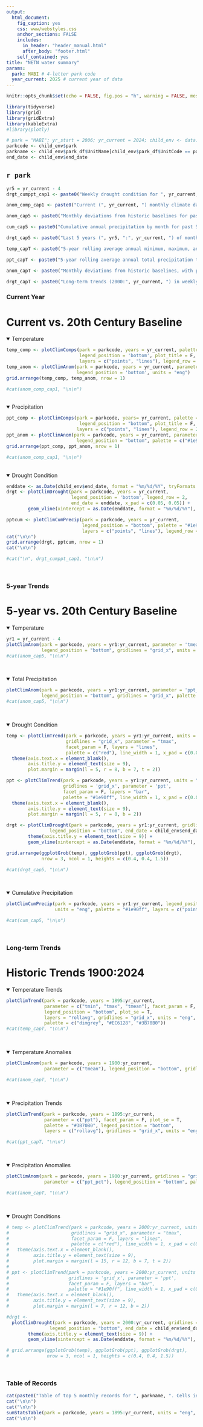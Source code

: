 ```yaml
---
output: 
  html_document:
    fig_caption: yes
    css: www/webstyles.css
    anchor_sections: FALSE
    includes: 
      in_header: "header_manual.html" 
      after_body: "footer.html"
    self_contained: yes
title: "NETN water summary"
params:
  park: MABI # 4-letter park code
  year_current: 2025 # current year of data
---
```


```r
knitr::opts_chunk$set(echo = FALSE, fig.pos = "h", warning = FALSE, message = FALSE, fig.align = 'left')
```

```r
library(tidyverse)
library(grid)
library(gridExtra)
library(kableExtra)
#library(plotly)
```

```r
# park = "MABI"; yr_start = 2006; yr_current = 2024; child_env <- data.frame(end_date = "07/31/2024")
parkcode <- child_env$park
parkname <- child_env$park_df$UnitName[child_env$park_df$UnitCode == parkcode]
end_date <- child_env$end_date
```

##  `r park` {.tabset}

```r
yr5 = yr_current - 4
drgt_cumppt_cap1 <- paste0("Weekly drought condition for ", yr_current, " based on proportion of a park's predominant county in each drought level using the <a href='https://droughtmonitor.unl.edu/'>U.S. Drought Monitor</a> (left). Cumulative annual precipitation in ", yr_current, " by month compared to the 20th century baseline (right). The dashed line indicates the latest date (", end_date, ") included in the drought index. Total monthly precipitation data are derived from  <a href='https://www.ncei.noaa.gov/access/metadata/landing-page/bin/iso?id=gov.noaa.ncdc:C00332'>NOAA monthly NClimGrid gridded climate data</a> extracted for a given park's geographic centroid.") 

anom_comp_cap1 <- paste0("Current (", yr_current, ") monthly climate data (solid) compared to historic climate baselines (left). Climate baselines include minimum and maximum (light grey), 95% distribution (grey), and middle 50% distribution (dark grey) of values recorded from 1901 to 2000, along with the baseline average (black line). Monthly deviations from historic baselines (right) in ", yr_current, " with positive (red) bars indicating above average deviations, and negative (blue) bars indicating below average deviations. Historic baselines are based on <a href='https://www.ncei.noaa.gov/products/land-based-station/us-climate-normals'>NOAA 20th century normals</a> for a given park's geographic centroid. Current monthly data are derived from <a href='https://www.ncei.noaa.gov/access/metadata/landing-page/bin/iso?id=gov.noaa.ncdc:C00332'>NOAA NClimGrid </a> gridded climate dataset extracted for a given park's geographic centroid.") 

anom_cap5 <- paste0("Monthly deviations from historic baselines for past 5 years (", yr5, ":", yr_current, ") with positive (red) bars, indicated above average deviations, and negative (blue) bars indicating below average deviations. Historic baselines are based on <a href='https://www.ncei.noaa.gov/products/land-based-station/us-climate-normals'>NOAA 20th century normals</a> for a given park's geographic centroid. 5-year  (", yr5, ":", yr_current, ") monthly data are derived from <a href='https://www.ncei.noaa.gov/access/metadata/landing-page/bin/iso?id=gov.noaa.ncdc:C00332'>NOAA NClimGrid </a> gridded climate dataset extracted for a given park's geographic centroid.")

cum_cap5 <- paste0("Cumulative annual precipitation by month for past 5 years (", yr5, ":", yr_current, " ) compared to the 20th century baseline. Total monthly precipitation data are derived from  <a href='https://www.ncei.noaa.gov/access/metadata/landing-page/bin/iso?id=gov.noaa.ncdc:C00332'>NOAA monthly NClimGrid gridded climate data</a> extracted for a given park's geographic centroid.")

drgt_cap5 <- paste0("Last 5 years (", yr5, ":", yr_current, ") of monthly average temperature (top), monthly total precipitation (middle), and weekly drought condition (bottom) based on proportion of a park's predominant county by drought level using the <a href='https://droughtmonitor.unl.edu/'>U.S. Drought Monitor</a>. The dashed line indicates the latest date included in the drought index.") 

temp_capT <- paste0("5-year rolling average annual minimum, maximum, and average temperature trends from 1900 to ", yr_current, " by month derived from <a href='https://www.ncei.noaa.gov/access/metadata/landing-page/bin/iso?id=gov.noaa.ncdc:C00332'>NOAA NClimGrid </a> gridded climate dataset extracted for a given park's geographic centroid.")

ppt_capT <- paste0("5-year rolling average annual total precipitation trends from 1900 to ", yr_current, " derived from <a href='https://www.ncei.noaa.gov/access/metadata/landing-page/bin/iso?id=gov.noaa.ncdc:C00332'>NOAA NClimGrid </a> gridded climate dataset extracted for a given park's geographic centroid.")

anom_capT <- paste0("Monthly deviations from historic baselines, with positive (red) bars, indicated above average deviations, and negative (blue) bars indicating below average deviations for 1900 to ", yr_current, ". Historic baselines are based on <a href='https://www.ncei.noaa.gov/products/land-based-station/us-climate-normals'>NOAA 20th century normals</a> for a given park's geographic centroid. Monthly data are derived from <a href='https://www.ncei.noaa.gov/access/metadata/landing-page/bin/iso?id=gov.noaa.ncdc:C00332'>NOAA NClimGrid </a> gridded climate dataset extracted for a given park's geographic centroid.")

drgt_capT <- paste0("Long-term trends (2000:", yr_current, ") in weekly drought condition based on proportion of a park's predominant county by drought level using the <a href='https://droughtmonitor.unl.edu/'>U.S. Drought Monitor</a>. The dashed line indicates the latest date included in the drought index. Note that drought data are only available from 2000 to present.") 

```

### Current Year {.tabset}
<h1>Current vs. 20th Century Baseline</h1>
<details open><summary class='drop'>Temperature</summary>
```r
temp_comp <- plotClimComps(park = parkcode, years = yr_current, palette = 'red', parameter = c('tmean'),
                           legend_position = 'bottom', plot_title = F, units = "eng", 
                           layers = c("points", "lines"), legend_row = 2)
temp_anom <- plotClimAnom(park = parkcode, years = yr_current, parameter = 'tmean',
                          legend_position = 'bottom', units = "eng")
grid.arrange(temp_comp, temp_anom, nrow = 1)

#cat(anom_comp_cap1, "\n\n")
```

</details>
<br>
<details open><summary class='drop'>Precipitation</summary>
```r
ppt_comp <- plotClimComps(park = parkcode, years= yr_current, palette = 'blue', parameter = c('ppt'),
                           legend_position = "bottom", plot_title = F, units = "eng", 
                          layers = c("points", "lines"), legend_row = 2)
ppt_anom <- plotClimAnom(park = parkcode, years = yr_current, parameter = 'ppt_pct',
                          legend_position = "bottom", palette = c("#1e90ff", "#7F6748"))
grid.arrange(ppt_comp, ppt_anom, nrow = 1)

#cat(anom_comp_cap1, "\n\n")
```
</details>
<br>
<details open><summary class='drop'>Drought Condition</summary>
```r
enddate <- as.Date(child_env$end_date, format = "%m/%d/%Y", tryFormats = c( "%m/%d/%Y", "%m-%d-%Y", "%Y/%m/%d"))
drgt <- plotClimDrought(park = parkcode, years = yr_current, 
                        legend_position = 'bottom', legend_row = 2, 
                        end_date = enddate, x_pad = c(0.05, 0.05)) + 
        geom_vline(xintercept = as.Date(enddate, format = "%m/%d/%Y"), linetype = "dashed")

pptcum <- plotClimCumPrecip(park = parkcode, years = yr_current, 
                            legend_position = "bottom", palette = "#1e90ff", 
                            layers = c("points", "lines"), legend_row = 2) 
cat("\n\n")
grid.arrange(drgt, pptcum, nrow = 1)
cat("\n\n")

#cat("\n", drgt_cumppt_cap1, "\n\n")
```
</details>
<br>

### 5-year Trends {.tabset}
<h1>5-year vs. 20th Century Baseline</h1>
<details open><summary class='drop'>Temperature</summary>
```r
yr1 = yr_current - 4
plotClimAnom(park = parkcode, years = yr1:yr_current, parameter = 'tmean', 
             legend_position = "bottom", gridlines = "grid_x", units = "eng")
#cat(anom_cap5, "\n\n")
```
</details>
<br>

<details open><summary class='drop'>Total Precipitation</summary>
```r
plotClimAnom(park = parkcode, years = yr1:yr_current, parameter = 'ppt_pct', 
             legend_position = "bottom", gridlines = "grid_x", palette = c("#1e90ff", "#7F6748"))
#cat(anom_cap5, "\n\n")
```
</details>
<br>

<details open><summary class='drop'>Drought Condition</summary>
```r
temp <- plotClimTrend(park = parkcode, years = yr1:yr_current, units = "eng",
                      gridlines = "grid_x", parameter = "tmax", 
                      facet_param = F, layers = "lines", 
                      palette = c("red"), line_width = 1, x_pad = c(0.02,6)) + 
  theme(axis.text.x = element_blank(), 
        axis.title.y = element_text(size = 9), 
        plot.margin = margin(l = 5, r = 8, b = 7, t = 2))

ppt <- plotClimTrend(park = parkcode, years = yr1:yr_current, units = "eng",
                     gridlines = 'grid_x', parameter = 'ppt',
                     facet_param = F, layers = "bar",
                     palette = "#1e90ff", line_width = 1, x_pad = c(0.02,6)) +
  theme(axis.text.x = element_blank(), 
        axis.title.y = element_text(size = 9), 
        plot.margin = margin(l = 5, r = 8, b = 2))

drgt <- plotClimDrought(park = parkcode, years = yr1:yr_current, gridlines = "grid_x", 
                legend_position = "bottom", end_date = child_env$end_date, x_pad = c(0,39)) +
        theme(axis.title.y = element_text(size = 9)) + 
        geom_vline(xintercept = as.Date(enddate, format = "%m/%d/%Y"), linetype = "dashed")

grid.arrange(ggplotGrob(temp), ggplotGrob(ppt), ggplotGrob(drgt), 
             nrow = 3, ncol = 1, heights = c(0.4, 0.4, 1.5))

#cat(drgt_cap5, "\n\n")
```
</details>
</br>


<details open><summary class='drop'>Cumulative Precipitation</summary>
```r
plotClimCumPrecip(park = parkcode, years = yr1:yr_current, legend_position = "bottom", 
                  units = "eng", palette = "#1e90ff", layers = c("points", "lines"))

#cat(cum_cap5, "\n\n")

```
</details>
</br>

### Long-term Trends {.tabset}
<h1>Historic Trends 1900:2024</h1>
<details open><summary class='drop'>Temperature Trends</summary>
```r
plotClimTrend(park = parkcode, years = 1895:yr_current, 
              parameter = c("tmin", "tmax", "tmean"), facet_param = F,
              legend_position = "bottom", plot_se = T,
              layers = "rollavg", gridlines = "grid_x", units = "eng", 
              palette = c("dimgrey", "#EC6128", "#3B70B0"))
#cat(temp_capT, "\n\n")

```
</details>
<br>

<details open><summary class='drop'>Temperature Anomalies</summary>
```r
plotClimAnom(park = parkcode, years = 1900:yr_current, 
              parameter = c("tmean"), legend_position = "bottom", gridlines = "grid_x", units = "eng")

#cat(anom_capT, "\n\n")
```
</details>
<br>

<details open><summary class='drop'>Precipitation Trends</summary>
```r
plotClimTrend(park = parkcode, years = 1895:yr_current,
              parameter = c("ppt"), facet_param = F, plot_se = T,
              palette = "#3B70B0", legend_position = "bottom", 
              layers = c("rollavg"), gridlines = "grid_x", units = "eng")

#cat(ppt_capT, "\n\n")
```
</details>
<br>

<details open><summary class='drop'>Precipitation Anomalies</summary>
```r
plotClimAnom(park = parkcode, years = 1900:yr_current, gridlines = "grid_x", 
              parameter = c("ppt_pct"), legend_position = "bottom", palette = c("#1e90ff", "#7F6748"))

#cat(anom_capT, "\n\n")
```
</details>
<br>


<details open><summary class='drop'>Drought Conditions</summary>
```r
# temp <- plotClimTrend(park = parkcode, years = 2000:yr_current, units = "eng",
#                       gridlines = "grid_x", parameter = "tmax", 
#                       facet_param = F, layers = "lines", 
#                       palette = c("red"), line_width = 1, x_pad = c(0,29)) + 
#   theme(axis.text.x = element_blank(), 
#         axis.title.y = element_text(size = 9), 
#         plot.margin = margin(l = 15, r = 12, b = 7, t = 2))
# 
# ppt <- plotClimTrend(park = parkcode, years = 2000:yr_current, units = "eng",
#                      gridlines = 'grid_x', parameter = 'ppt',
#                      facet_param = F, layers = "bar",
#                      palette = "#1e90ff", line_width = 1, x_pad = c(0,29)) +
#   theme(axis.text.x = element_blank(), 
#         axis.title.y = element_text(size = 9), 
#         plot.margin = margin(l = 7, r = 12, b = 2))

#drgt <- 
  plotClimDrought(park = parkcode, years = 2000:yr_current, gridlines = "grid_x", 
                legend_position = "bottom", end_date = child_env$end_date, x_pad = c(0.01,0)) +
        theme(axis.title.y = element_text(size = 9)) + 
        geom_vline(xintercept = as.Date(enddate, format = "%m/%d/%Y"), linetype = "dashed")

# grid.arrange(ggplotGrob(temp), ggplotGrob(ppt), ggplotGrob(drgt), 
#              nrow = 3, ncol = 1, heights = c(0.4, 0.4, 1.5))

```
</details>
<br>

### Table of Records {.tabset}
```r
cat(paste0("Table of top 5 monthly records for ", parkname, ". Cells include the year for each record by month, with years >= 2020 denoted in red. Hovering over the cell will display the value for each record.\n\n"))
cat("\n\n")
cat("\n\n")
sumStatsTable(park = parkcode, years = 1895:yr_current, units = "eng", top_n = 5, kable = T)
cat("\n\n")
```

